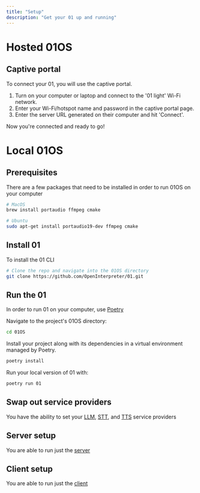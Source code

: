 ```yaml
---
title: "Setup"
description: "Get your 01 up and running"
---
```


# Hosted 01OS

## Captive portal

To connect your 01, you will use the captive portal.

1. Turn on your computer or laptop and connect to the '01 light' Wi-Fi network.
2. Enter your Wi-Fi/hotspot name and password in the captive portal page.
3. Enter the server URL generated on their computer and hit 'Connect'.

Now you're connected and ready to go!

# Local 01OS

## Prerequisites

There are a few packages that need to be installed in order to run 01OS on your computer

```bash
# MacOS
brew install portaudio ffmpeg cmake

# Ubuntu
sudo apt-get install portaudio19-dev ffmpeg cmake
```

## Install 01

To install the 01 CLI

```bash
# Clone the repo and navigate into the 01OS directory
git clone https://github.com/OpenInterpreter/01.git
```

## Run the 01

In order to run 01 on your computer, use [Poetry](https://python-poetry.org/docs/#installing-with-the-official-installer)

Navigate to the project's 01OS directory:

```bash
cd 01OS
```

Install your project along with its dependencies in a virtual environment managed by Poetry.

```bash
poetry install
```

Run your local version of 01 with:

```bash
poetry run 01
```

## Swap out service providers

You have the ability to set your <a href="/services/language-model">LLM</a>, <a href="/services/speech-to-text">STT</a>, and <a href="/services/text-to-speech">TTS</a> service providers

## Server setup

You are able to run just the <a href="/server/setup">server</a>

## Client setup

You are able to run just the <a href="/client/setup">client</a>
